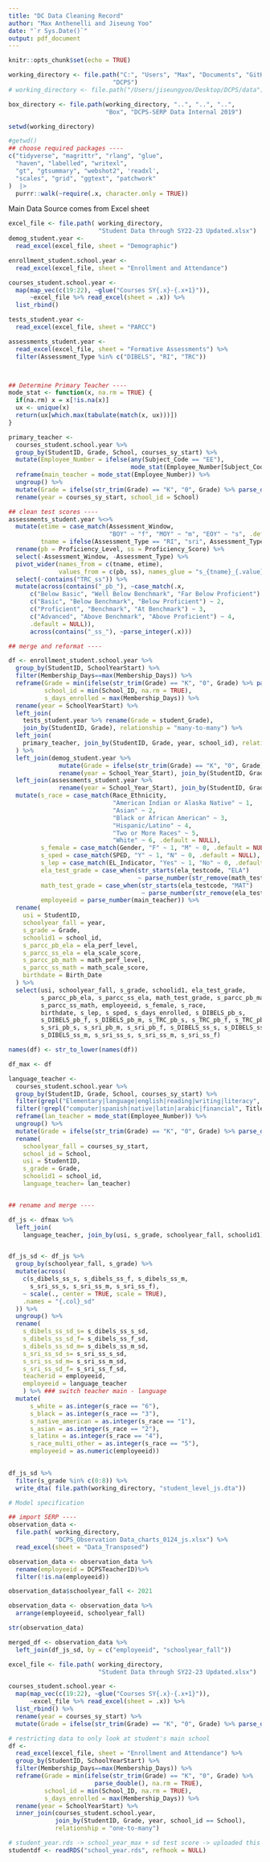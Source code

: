 ```yaml
---
title: "DC Data Cleaning Record"
author: "Max Anthenelli and Jiseung Yoo"
date: "`r Sys.Date()`"
output: pdf_document
---
```


```r
knitr::opts_chunk$set(echo = TRUE)

working_directory <- file.path("C:", "Users", "Max", "Documents", "GitHub",
                             "DCPS")
# working_directory <- file.path("/Users/jiseungyoo/Desktop/DCPS/data")

box_directory <- file.path(working_directory, "..", "..", "..", 
                           "Box", "DCPS-SERP Data Internal 2019")

setwd(working_directory)

#getwd()
## choose required packages ----
c("tidyverse", "magrittr", "rlang", "glue",
  "haven", "labelled", "writexl",
  "gt", "gtsummary", "webshot2", 'readxl',
  "scales", "grid", "ggtext", "patchwork"
)  |>
  purrr::walk(~require(.x, character.only = TRUE))
```

Main Data Source comes from Excel sheet

```r
excel_file <- file.path( working_directory, 
                         "Student Data through SY22-23 Updated.xlsx") 
demog_student.year <-
  read_excel(excel_file, sheet = "Demographic")

enrollment_student.school.year <- 
  read_excel(excel_file, sheet = "Enrollment and Attendance")

courses_student.school.year <-   
  map(map_vec(c(19:22), ~glue("Courses SY{.x}-{.x+1}")),
      ~excel_file %>% read_excel(sheet = .x)) %>% 
  list_rbind()

tests_student.year <- 
  read_excel(excel_file, sheet = "PARCC")

assessments_student.year <-
  read_excel(excel_file, sheet = "Formative Assessments") %>% 
  filter(Assessment_Type %in% c("DIBELS", "RI", "TRC")) 



## Determine Primary Teacher ----
mode_stat <- function(x, na.rm = TRUE) {
  if(na.rm) x = x[!is.na(x)]
  ux <- unique(x)
  return(ux[which.max(tabulate(match(x, ux)))])
}

primary_teacher <- 
  courses_student.school.year %>% 
  group_by(StudentID, Grade, School, courses_sy_start) %>%
  mutate(Employee_Number = ifelse(any(Subject_Code == "EE"),
                                  mode_stat(Employee_Number[Subject_Code == "EE"]), Employee_Number)) %>%
  reframe(main_teacher = mode_stat(Employee_Number)) %>% 
  ungroup() %>% 
  mutate(Grade = ifelse(str_trim(Grade) == "K", "0", Grade) %>% parse_double()) %>% 
  rename(year = courses_sy_start, school_id = School)

## clean test scores ----
assessments_student.year %<>%
  mutate(etime = case_match(Assessment_Window,
                            "BOY" ~ "f", "MOY" ~ "m", "EOY" ~ "s", .default = NULL),
         tname = ifelse(Assessment_Type == "RI", "sri", Assessment_Type)) %>%
  rename(pb = Proficiency_Level, ss = Proficiency_Score) %>%
  select(-Assessment_Window, -Assessment_Type) %>% 
  pivot_wider(names_from = c(tname, etime), 
              values_from = c(pb, ss), names_glue = "s_{tname}_{.value}_{etime}") %>% 
  select(-contains("TRC_ss")) %>% 
  mutate(across(contains("_pb_"), ~case_match(.x, 
      c("Below Basic", "Well Below Benchmark", "Far Below Proficient") ~ 1, 
      c("Basic", "Below Benchmark", "Below Proficient") ~ 2, 
      c("Proficient", "Benchmark", "At Benchmark") ~ 3, 
      c("Advanced", "Above Benchmark", "Above Proficient") ~ 4, 
      .default = NULL)), 
      across(contains("_ss_"), ~parse_integer(.x)))

## merge and reformat ----

df <- enrollment_student.school.year %>% 
  group_by(StudentID, SchoolYearStart) %>% 
  filter(Membership_Days==max(Membership_Days)) %>% 
  reframe(Grade = min(ifelse(str_trim(Grade) == "K", "0", Grade) %>% parse_double(), na.rm = TRUE),
          school_id = min(School_ID, na.rm = TRUE), 
          s_days_enrolled = max(Membership_Days)) %>% 
  rename(year = SchoolYearStart) %>% 
  left_join(
    tests_student.year %>% rename(Grade = student_Grade),
    join_by(StudentID, Grade), relationship = "many-to-many") %>% 
  left_join(
    primary_teacher, join_by(StudentID, Grade, year, school_id), relationship = "many-to-many"
  ) %>% 
  left_join(demog_student.year %>% 
              mutate(Grade = ifelse(str_trim(Grade) == "K", "0", Grade) %>% parse_double()) %>%
              rename(year = School_Year_Start), join_by(StudentID, Grade, year)) %>% 
  left_join(assessments_student.year %>% 
              rename(year = School_Year_Start), join_by(StudentID, Grade, year)) %>%
  mutate(s_race = case_match(Race_Ethnicity,
                             "American Indian or Alaska Native" ~ 1,
                             "Asian" ~ 2,
                             "Black or African American" ~ 3,
                             "Hispanic/Latino" ~ 4,
                             "Two or More Races" ~ 5,
                             "White" ~ 6, .default = NULL),
         s_female = case_match(Gender, "F" ~ 1, "M" ~ 0, .default = NULL),
         s_sped = case_match(SPED, "Y" ~ 1, "N" ~ 0, .default = NULL),
         s_lep = case_match(EL_Indicator, "Yes" ~ 1, "No" ~ 0, .default = NULL),
         ela_test_grade = case_when(str_starts(ela_testcode, "ELA")
                                    ~ parse_number(str_remove(math_testcode, "ELA")), .default = NULL),
         math_test_grade = case_when(str_starts(ela_testcode, "MAT")
                                     ~ parse_number(str_remove(ela_testcode, "MAT")), .default = NULL),
         employeeid = parse_number(main_teacher)) %>% 
  rename(
    usi = StudentID,
    schoolyear_fall = year,
    s_grade = Grade,
    schoolid1 = school_id,
    s_parcc_pb_ela = ela_perf_level,
    s_parcc_ss_ela = ela_scale_score,
    s_parcc_pb_math = math_perf_level,
    s_parcc_ss_math = math_scale_score,
    birthdate = Birth_Date
  ) %>% 
  select(usi, schoolyear_fall, s_grade, schoolid1, ela_test_grade, 
         s_parcc_pb_ela, s_parcc_ss_ela, math_test_grade, s_parcc_pb_math,
         s_parcc_ss_math, employeeid, s_female, s_race,
         birthdate, s_lep, s_sped, s_days_enrolled, s_DIBELS_pb_s, 
         s_DIBELS_pb_f, s_DIBELS_pb_m, s_TRC_pb_s, s_TRC_pb_f, s_TRC_pb_m,
         s_sri_pb_s, s_sri_pb_m, s_sri_pb_f, s_DIBELS_ss_s, s_DIBELS_ss_f, 
         s_DIBELS_ss_m, s_sri_ss_s, s_sri_ss_m, s_sri_ss_f)

names(df) <- str_to_lower(names(df))

df_max <- df

language_teacher <- 
  courses_student.school.year %>% 
  group_by(StudentID, Grade, School, courses_sy_start) %>%
  filter(grepl("Elementary|language|english|reading|writing|literacy", Title, ignore.case = TRUE))%>%
  filter(!grepl("computer|spanish|native|latin|arabic|financial", Title, ignore.case = TRUE))  %>%
  reframe(lan_teacher = mode_stat(Employee_Number)) %>% 
  ungroup() %>% 
  mutate(Grade = ifelse(str_trim(Grade) == "K", "0", Grade) %>% parse_double()) %>% 
  rename(
    schoolyear_fall = courses_sy_start,
    school_id = School,
    usi = StudentID,
    s_grade = Grade,
    schoolid1 = school_id,
    language_teacher= lan_teacher)


## rename and merge ----

df_js <- dfmax %>% 
  left_join(
    language_teacher, join_by(usi, s_grade, schoolyear_fall, schoolid1))


df_js_sd <- df_js %>%
  group_by(schoolyear_fall, s_grade) %>%
  mutate(across(
    c(s_dibels_ss_s, s_dibels_ss_f, s_dibels_ss_m,
      s_sri_ss_s, s_sri_ss_m, s_sri_ss_f),
    ~ scale(., center = TRUE, scale = TRUE),
    .names = "{.col}_sd"
  )) %>%
  ungroup() %>%
  rename(
    s_dibels_ss_sd_s= s_dibels_ss_s_sd, 
    s_dibels_ss_sd_f= s_dibels_ss_f_sd, 
    s_dibels_ss_sd_m= s_dibels_ss_m_sd, 
    s_sri_ss_sd_s= s_sri_ss_s_sd, 
    s_sri_ss_sd_m= s_sri_ss_m_sd, 
    s_sri_ss_sd_f= s_sri_ss_f_sd,
    teacherid = employeeid,
    employeeid = language_teacher
    ) %>% ### switch teacher main - language
  mutate(
      s_white = as.integer(s_race == "6"),
      s_black = as.integer(s_race == "3"),
      s_native_american = as.integer(s_race == "1"),
      s_asian = as.integer(s_race == "2"),
      s_latinx = as.integer(s_race == "4"),
      s_race_multi_other = as.integer(s_race == "5"),
      employeeid = as.numeric(employeeid))
  

df_js_sd %>%
  filter(s_grade %in% c(0:8)) %>% 
  write_dta( file.path(working_directory, "student_level_js.dta"))

# Model specification

## import SERP ---- 
observation_data <-
  file.path( working_directory, 
             "DCPS_Observation Data_charts_0124_js.xlsx") %>%  
  read_excel(sheet = "Data_Transposed")

observation_data <- observation_data %>%
  rename(employeeid = DCPSTeacherID)%>%
  filter(!is.na(employeeid))

observation_data$schoolyear_fall <- 2021

observation_data <- observation_data %>%
  arrange(employeeid, schoolyear_fall)

str(observation_data)

merged_df <- observation_data %>%
  left_join(df_js_sd, by = c("employeeid", "schoolyear_fall"))
```





```r
excel_file <- file.path( working_directory,
                         "Student Data through SY22-23 Updated.xlsx")

courses_student.school.year <-   
  map(map_vec(c(19:22), ~glue("Courses SY{.x}-{.x+1}")),
      ~excel_file %>% read_excel(sheet = .x)) %>% 
  list_rbind() %>% 
  rename(year = courses_sy_start) %>% 
  mutate(Grade = ifelse(str_trim(Grade) == "K", "0", Grade) %>% parse_double())

# restricting data to only look at student's main school 
df <- 
  read_excel(excel_file, sheet = "Enrollment and Attendance") %>% 
  group_by(StudentID, SchoolYearStart) %>% 
  filter(Membership_Days==max(Membership_Days)) %>% 
  reframe(Grade = min(ifelse(str_trim(Grade) == "K", "0", Grade) %>%
                        parse_double(), na.rm = TRUE),
          school_id = min(School_ID, na.rm = TRUE), 
          s_days_enrolled = max(Membership_Days)) %>% 
  rename(year = SchoolYearStart) %>%
  inner_join(courses_student.school.year, 
             join_by(StudentID, Grade, year, school_id == School),
             relationship = "one-to-many")

# student_year.rds -> school_year_max + sd test score -> uploaded this file to Box (Mar 4)
studentdf <- readRDS("school_year.rds", refhook = NULL)
```

